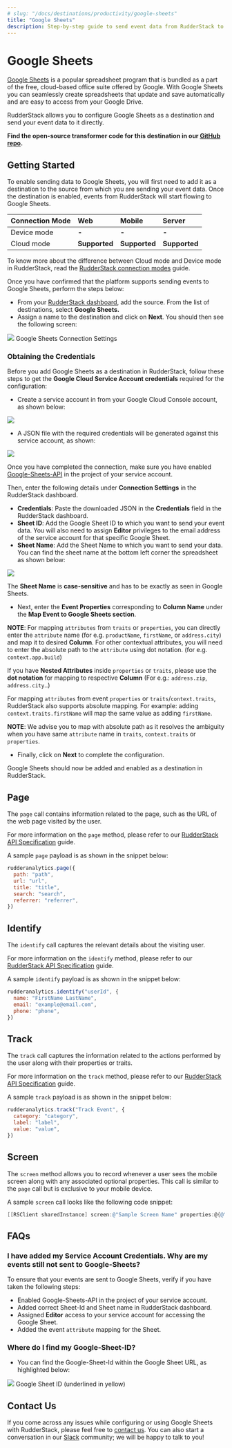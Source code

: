 ```yaml
---
# slug: "/docs/destinations/productivity/google-sheets"
title: "Google Sheets"
description: Step-by-step guide to send event data from RudderStack to Google Sheets.
---
```


# Google Sheets

[Google Sheets](https://www.google.com/sheets/about/) is a popular spreadsheet program that is bundled as a part of the free, cloud-based office suite offered by Google. With Google Sheets you can seamlessly create spreadsheets that update and save automatically and are easy to access from your Google Drive.

RudderStack allows you to configure Google Sheets as a destination and send your event data to it directly.

<div class="successBlock">

  <strong>Find the open-source transformer code for this destination in our <a href="https://github.com/rudderlabs/rudder-transformer/tree/master/v0/destinations/googlesheets">GitHub repo</a>.</strong>
</div>

## Getting Started

To enable sending data to Google Sheets, you will first need to add it as a destination to the source from which you are sending your event data. Once the destination is enabled, events from RudderStack will start flowing to Google Sheets.

| **Connection Mode** | **Web**       | **Mobile**    | **Server**    |
| :------------------ | :------------ | :------------ | :------------ |
| Device mode         | **-**         | **-**         | **-**         |
| Cloud mode          | **Supported** | **Supported** | **Supported** |

<div class="infoBlock">

To know more about the difference between Cloud mode and Device mode in RudderStack, read the <a href="https://rudderstack.com/docs/rudderstack-cloud/rudderstack-connection-modes/">RudderStack connection modes</a> guide.

</div>

Once you have confirmed that the platform supports sending events to Google Sheets, perform the steps below:

- From your [RudderStack dashboard](https://app.rudderstack.com/), add the source. From the list of destinations, select **Google Sheets.**
- Assign a name to the destination and click on **Next**. You should then see the following screen:

<img src="../../assets/google-sheets-config.png" />
<span class="imageTitle">Google Sheets Connection Settings</span>

### **Obtaining the Credentials**

Before you add Google Sheets as a destination in RudderStack, follow these steps to get the **Google Cloud Service Account credentials** required for the configuration:

- Create a service account in from your Google Cloud Console account, as shown below:

<img src="../../assets/image (84) (1) (1).png" />

- A JSON file with the required credentials will be generated against this service account, as shown:

<img src="../../assets/image (83).png" />

<div class="warningBlock">

Once you have completed the connection, make sure you have enabled [Google-Sheets-API](https://console.cloud.google.com/apis/library/sheets.googleapis.com?q=sheets&id=739c20c5-5641-41e8-a938-e55ddc082ad1&project=rudder-integration&supportedpurview=project) in the project of your service account.

</div>

Then, enter the following details under **Connection Settings** in the RudderStack dashboard.

- **Credentials**: Paste the downloaded JSON in the **Credentials** field in the RudderStack dashboard.
- **Sheet ID**: Add the Google Sheet ID to which you want to send your event data. You will also need to assign **Editor** privileges to the email address of the service account for that specific Google Sheet.
- **Sheet Name**: Add the Sheet Name to which you want to send your data. You can find the sheet name at the bottom left corner the spreadsheet as shown below:

<img src="../../assets/image (85).png" />

<div class="warningBlock">

The **Sheet Name** is **case-sensitive** and has to be exactly as seen in Google Sheets.

</div>

- Next, enter the **Event Properties** corresponding to **Column Name** under the **Map Event to Google Sheets section**.

**NOTE**: For mapping `attributes` from `traits` or `properties`,
you can directly enter the `attribute` name \(for e.g. `productName`,
`firstName`, or `address.city`\) and map it to desired **Column**. For other
contextual attributes, you will need to enter the absolute path to the
`attribute` using dot notation. \(for e.g. `context.app.build`\)

<div class="warningBlock">

If you have **Nested Attributes** inside `properties` or `traits`, please use the **dot notation** for mapping to respective **Column** \(For e.g.: `address.zip`, `address.city`..\)

</div>

<div class="infoBlock">

For mapping `attributes` from event `properties` or `traits`/`context.traits`, RudderStack also supports absolute mapping. For example: adding `context.traits.firstName` will map the same value as adding `firstName`.

**NOTE**: We advise you to map with absolute path as it resolves
the ambiguity when you have same `attribute` name in `traits`, `context.traits`
or `properties`.

</div>

- Finally, click on **Next** to complete the configuration.

Google Sheets should now be added and enabled as a destination in RudderStack.

## Page

The `page` call contains information related to the page, such as the URL of the web page visited by the user.

<div class="infoBlock">

For more information on the <code class="inline-code">page</code> method, please refer to our <a href="https://rudderstack.com/docs/rudderstack-api">RudderStack API Specification</a> guide.

</div>

A sample `page` payload is as shown in the snippet below:

```javascript
rudderanalytics.page({
  path: "path",
  url: "url",
  title: "title",
  search: "search",
  referrer: "referrer",
})
```

## Identify

The `identify` call captures the relevant details about the visiting user.

<div class="infoBlock">

For more information on the <code class="inline-code">identify</code> method, please refer to our <a href="https://rudderstack.com/docs/rudderstack-api">RudderStack API Specification</a> guide.

</div>

A sample `identify` payload is as shown in the snippet below:

```javascript
rudderanalytics.identify("userId", {
  name: "FirstName LastName",
  email: "example@email.com",
  phone: "phone",
})
```

## Track

The `track` call captures the information related to the actions performed by the user along with their properties or traits.

<div class="infoBlock">

For more information on the <code class="inline-code">track</code> method, please refer to our <a href="https://rudderstack.com/docs/rudderstack-api">RudderStack API Specification</a> guide.

</div>

A sample `track` payload is as shown in the snippet below:

```javascript
rudderanalytics.track("Track Event", {
  category: "category",
  label: "label",
  value: "value",
})
```

## Screen

The `screen` method allows you to record whenever a user sees the mobile screen along with any associated optional properties. This call is similar to the `page` call but is exclusive to your mobile device.

A sample `screen` call looks like the following code snippet:

```objectivec
[[RSClient sharedInstance] screen:@"Sample Screen Name" properties:@{@"prop_key" : @"prop_value"}];
```

## FAQs

### I have added my Service Account Credentials. Why are my events still not sent to Google-Sheets?

To ensure that your events are sent to Google Sheets, verify if you have taken the following steps:

- Enabled Google-Sheets-API in the project of your service account.
- Added correct Sheet-Id and Sheet name in RudderStack dashboard.
- Assigned **Editor** access to your service account for accessing the Google Sheet.
- Added the event `attribute` mapping for the Sheet.

### Where do I find my Google-Sheet-ID?

- You can find the Google-Sheet-Id within the Google Sheet URL, as highlighted below:

<img src="../../assets/Google-Sheet-ID.png" />
<span class="imageTitle">Google Sheet ID (underlined in yellow)</span>

## Contact Us

If you come across any issues while configuring or using Google Sheets with RudderStack, please feel free to [contact us](mailto:%20contact@rudderstack.com). You can also start a conversation in our [Slack](https://rudderstack.com/join-rudderstack-slack-community) community; we will be happy to talk to you!
